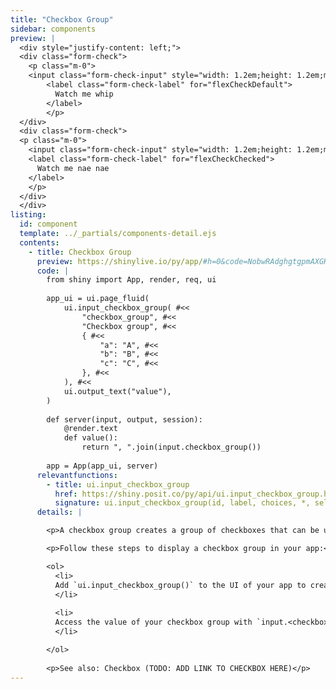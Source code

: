 ```yaml
---
title: "Checkbox Group"
sidebar: components 
preview: |
  <div style="justify-content: left;">
  <div class="form-check">
    <p class="m-0">
    <input class="form-check-input" style="width: 1.2em;height: 1.2em;margin-right:0.35rem;border-radius: 2px;" type="checkbox" value="" id="flexCheckDefault">
        <label class="form-check-label" for="flexCheckDefault">
          Watch me whip 
        </label>
        </p>
  </div>
  <div class="form-check">
  <p class="m-0">
    <input class="form-check-input" style="width: 1.2em;height: 1.2em;margin-right:0.35rem;border-radius: 2px;" type="checkbox" value="" id="flexCheckChecked" checked>
    <label class="form-check-label" for="flexCheckChecked">
      Watch me nae nae
    </label>
    </p>
  </div>
  </div>  
listing:
  id: component
  template: ../_partials/components-detail.ejs
  contents:
    - title: Checkbox Group
      preview: https://shinylive.io/py/app/#h=0&code=NobwRAdghgtgpmAXGKAHVA6VBPMAaMAYwHsIAXOcpMAMwCdiYACAZwAsBLCbJjmVYnTJMAgujxMAkhFQBXMiwkB5eXIUSAynBYsOpCXUoATOHQNwAjhNkcAOhHtpUAfRtMAvExtYoAczjONAA2NkYAFPZMUV4cGFxqzoRscIQA1gBGxAAezr4MsqgRENElTLZEyWmZOXnEBeV4kaVR5QDClRnZTLX1+E3NIP3N0eVQ5YhlYCINQ8OT6eOTAEIzxXMjRIttq3MAvo1rUQCUByXedWQJFFlkEWAAblAhcOUn9kf2nxAmNKym96YwvF5BILmoJCxtLpSEdEEMAAJg+QIwzfUwYa5kIY-JiPZ5hWGzaKGMiyOjFBqTDAAK2IXCBMnkGCSKU6NXyhSOHwcPKcHlE6DCTlcHAh-1MRzAuwAukA
      code: |
        from shiny import App, render, req, ui
        
        app_ui = ui.page_fluid(
            ui.input_checkbox_group( #<<
                "checkbox_group", #<<
                "Checkbox group", #<<
                { #<<
                    "a": "A", #<<
                    "b": "B", #<<
                    "c": "C", #<<
                }, #<<
            ), #<<
            ui.output_text("value"),
        )
        
        def server(input, output, session):
            @render.text
            def value():
                return ", ".join(input.checkbox_group())
        
        app = App(app_ui, server)
      relevantfunctions:
        - title: ui.input_checkbox_group
          href: https://shiny.posit.co/py/api/ui.input_checkbox_group.html
          signature: ui.input_checkbox_group(id, label, choices, *, selected=None, inline=False, width=None)
      details: |

        <p>A checkbox group creates a group of checkboxes that can be used to toggle multiple choices independently. </p>

        <p>Follow these steps to display a checkbox group in your app:</p>

        <ol>
          <li>
          Add `ui.input_checkbox_group()` to the UI of your app to create a checkbox group. Where you call this function will determine where the checkbox group will appear within the app's layout.
          </li>
          
          <li>
          Access the value of your checkbox group with `input.<checkbox_group_id>()` (e.g., `input.checkbox_group()`). The server value of a checkbox group is a tuple of string(s) with the selected value(s). 
          </li>

        </ol>
                
        <p>See also: Checkbox (TODO: ADD LINK TO CHECKBOX HERE)</p>
---
```


:::{.component}
:::


